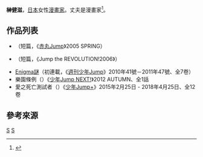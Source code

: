 {{Infobox Comics creator
|名稱= 榊 健滋
|english= Kenji Sakaki
|japanese= 
|kana= さかき けんじ
|romaji= Sakaki Kenji
|出生日期= 生年不明1月24日
|出生地點= 
|逝世日期= 
|逝世地點= 
|國籍= {{JPN}}
|職業= [[漫畫家|漫畫家]]
|類型= [[少年漫畫|少年漫畫]]
|活動開始= 2005年
|活動結束= 
|代表作= 《[[Enigma謎|Enigma謎]]》
|獲得獎項= 
}}
{{Japanese|japanese=榊 健滋|kana=さかき けんじ|romaji=Sakaki Kenji}}

'''榊健滋'''，[[日本|日本]]女性[[漫畫家|漫畫家]]。丈夫是漫畫家{{tsl|ja|うすた京介|宇須田京介}}<ref>{{cite web |title=「すごいよ！！マサルさん」の漫画家うすた京介氏、第２子長女誕生を報告「母子共に健康です」 |url=https://hochi.news/articles/20180703-OHT1T50286.html |website=[[體育報知|體育報知]] |accessdate=2021-02-01 |date=2018-07-03 |archive-date=2019-09-14 |archive-url=https://web.archive.org/web/20190914070802/https://hochi.news/articles/20180703-OHT1T50286.html |dead-url=no }}</ref>。

== 作品列表 ==
* {{lang|ja|ビーチボム}}（短篇，《[[赤丸Jump|赤丸Jump]]》2005 SPRING）
* {{lang|ja|大正警察活劇百獣夜行}}（短篇，《Jump the REVOLUTION!2006》）
* [[Enigma謎|Enigma謎]]（初連載，《[[週刊少年Jump|週刊少年Jump]]》2010年41號－2011年47號、全7卷）
* 樂園條例（{{lang|ja|楽園条例（パラディス・ルール）}}）《[[週刊少年Jump的增刊號|少年Jump NEXT!]]》2012 AUTUMN、全1話
* 愛之死亡測試者（{{lang|ja|ラブデスター}}）《[[少年Jump+|少年Jump+]]》2015年2月25日 - 2018年4月25日、全12卷

== 參考來源 ==
{{Reflist}}

{{Manga-stub}}

[[Category:日本漫画家|S]]
[[Category:在世人物|S]]